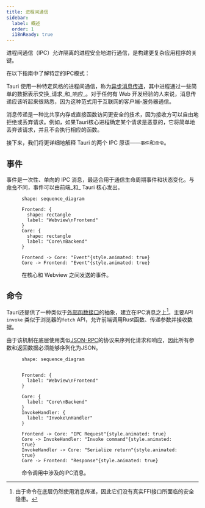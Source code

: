 ```yaml
---
title: 进程间通信
sidebar:
  label: 概述
  order: 1
  i18nReady: true
---
```



进程间通信（IPC）允许隔离的进程安全地进行通信，是构建更复杂应用程序的关键。

在以下指南中了解特定的IPC模式：

<CardGrid>
  <LinkCard
    title="Brownfield"
    href="/concept/inter-process-communication/brownfield/"
  />
  <LinkCard
    title="Isolation"
    href="/concept/inter-process-communication/isolation/"
  />
</CardGrid>

Tauri 使用一种特定风格的进程间通信，称为[异步消息传递]，其中进程通过一些简单的数据表示交换_请求_和_响应_。对于任何有 Web 开发经验的人来说，消息传递应该听起来很熟悉，因为这种范式用于互联网的客户端-服务器通信。

消息传递是一种比共享内存或直接函数访问更安全的技术，因为接收方可以自由地拒绝或丢弃请求。例如，如果Tauri核心进程确定某个请求是恶意的，它将简单地丢弃该请求，并且不会执行相应的函数。

接下来，我们将更详细地解释 Tauri 的两个 IPC 原语——`事件`和`命令`。

## 事件

事件是一次性、单向的 IPC 消息，最适合用于通信生命周期事件和状态变化。与[命令](#命令)不同，事件可以由前端_和_ Tauri 核心发出。

<figure>

```d2 sketch pad=50
shape: sequence_diagram

Frontend: {
  shape: rectangle
  label: "Webview\nFrontend"
}
Core: {
  shape: rectangle
  label: "Core\nBackend"
}

Frontend -> Core: "Event"{style.animated: true}
Core -> Frontend: "Event"{style.animated: true}
```

<figcaption>在核心和 Webview 之间发送的事件。</figcaption>
</figure>

## 命令

Tauri还提供了一种类似于[外部函数接口]的抽象，建立在IPC消息之上[^1]。主要API `invoke` 类似于浏览器的`fetch` API，允许前端调用Rust函数、传递参数并接收数据。

由于该机制在底层使用类似[JSON-RPC]的协议来序列化请求和响应，因此所有参数和返回数据必须能够序列化为JSON。

<figure>

```d2 sketch pad=50
shape: sequence_diagram


Frontend: {
  label: "Webview\nFrontend"
}

Core: {
  label: "Core\nBackend"
}
InvokeHandler: {
  label: "Invoke\nHandler"
}

Frontend -> Core: "IPC Request"{style.animated: true}
Core -> InvokeHandler: "Invoke command"{style.animated: true}
InvokeHandler -> Core: "Serialize return"{style.animated: true}
Core -> Frontend: "Response"{style.animated: true}
```

<figcaption>命令调用中涉及的IPC消息。</figcaption>
</figure>

[^1]: 由于命令在底层仍然使用消息传递，因此它们没有真实FFI接口所面临的安全隐患。

[异步消息传递]: https://en.wikipedia.org/wiki/Message_passing#Asynchronous_message_passing
[json-rpc]: https://www.jsonrpc.org
[外部函数接口]: https://en.wikipedia.org/wiki/Foreign_function_interface
